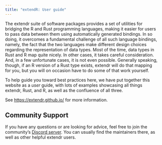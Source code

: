 ```yaml
---
title: "extendR: User guide"
---
```


The extendr suite of software packages provides a set of utilities for bridging
the R and Rust programming languages, making it easier for users to pass data
between them using automatically generated bindings. In so doing, it overcomes a
fundamental challenge of all such language bindings, namely, the fact that the
two languages make different design choices regarding the representation of data
types. Most of the time, data types in Rust and R map quite nicely. In other
cases, it takes careful consideration. And, in a few unfortunate cases, it is
not even possible. Generally speaking, though, if an R version of a Rust type
exists, extendr will do that mapping for you, but you will on occasion have to
do some of that work yourself.

To help guide you toward best practices here, we have put together this website
as a *user* guide, with lots of examples showcasing all things extendr, Rust,
and R, as well as the confluence of all three.

See <https://extendr.github.io/> for more information.

## Community Support

If you have any questions or are looking for advice, feel free to join the
community's [Discord server](https://discord.gg/KM3Bhwt3uk). You can usually
find the maintainers there, as well as other helpful extendr users.
